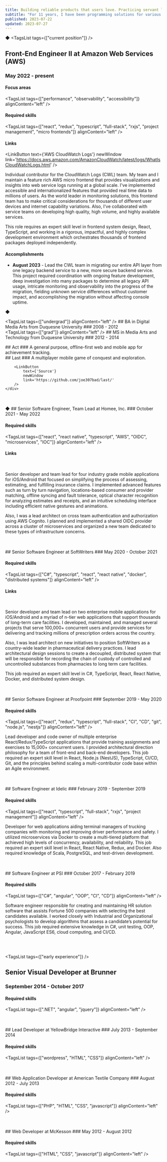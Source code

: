 ```yaml
---
title: Building reliable products that users love. Practicing servant leadership for Agile teams.  Pushing full-stack software engineering forward.
subtitle: "For 11 years, I have been programming solutions for various domains: financial, health care, transportation, and - most recently - cloud computing."
published: 2023-07-22
updated: 2023-07-27
---
```

<ResumeButton />

<span className="block pb-5 text-[#4ce0b3]">◆</span>
<TagsList tags={["current position"]} />
## Front-End Engineer II at Amazon Web Services (AWS)
### May 2022 - present
#### Focus areas

<TagsList
    tags={["performance", "observability", "accessibility"]}
    alignContent="left"
/>
#### Required skills

<TagsList
    tags={["react", "redux", "typescript", "full-stack", "rxjs", "project management", "micro frontends"]}
    alignContent="left"
/>

#### Links

<LinkButton
    text={'AWS CloudWatch Logs'}
    newWindow
    link='https://docs.aws.amazon.com/AmazonCloudWatch/latest/logs/WhatIsCloudWatchLogs.html'
/>

Individual contributor for the CloudWatch Logs (CWL) team. My team and I maintain a feature rich AWS micro frontend that provides visualizations and insights into web service logs running at a global scale. I've implemented accessible and internationalized features that provided real time data to millions of users. As the world leader in monitoring solutions, this frontend team has to make critical considerations for thousands of different user devices and internet capability variations. Also, I've collaborated with service teams on developing high quality, high volume, and highly available services.

This role requires an expert skill level in frontend system design, React, TypeScript, and working in a rigorous, impactful, and
highly complex development environment which orchestrates thousands of frontend packages deployed independently.

#### Accomplishments

- <strong>August 2023</strong> - Lead the CWL team in migrating our entire API layer from one legacy backend service to a new, more secure backend service. This project required coordination with ongoing feature development, deep investigation into many packages to determine all legacy API usage, intricate monitoring and observability into the progress of the migration, fielding unknown service differences without customer impact, and accomplishing the migration without affecting console uptime.

<span className="block pb-5 text-[#4ce0b3]">◆</span>
<SplitContent>
    <div>
        <TagsList tags={["undergrad"]} alignContent="left" />
        ## BA in Digital Media Arts from Duquesne University
        ### 2008 - 2012
    </div>
    <div>
        <TagsList tags={["grad"]} alignContent="left" />
        ## MS in Media Arts and Technology from Duquesne University
        ### 2012 - 2014
    </div>
</SplitContent>

<SplitContent>
    <div>
        <TagsList tags={["side project"]} alignContent="left" />
        ## Act
        ### A general purpose, offline-first web and mobile app for achievement tracking.
        <LinkButton
            text={'Source'}
            newWindow
            link='https://github.com/joe307bad/act/'
        />
    </div>
    <div>
        <TagsList tags={["side project"]} alignContent="left" />
        ## Last
        ### A multiplayer mobile game of conquest and exploration.

        <LinkButton
            text={'Source'}
            newWindow
            link='https://github.com/joe307bad/last/'
        />
    </div>
</SplitContent>

<br />
<br />
<span className="block pb-5 text-[#4ce0b3]">◆</span>
<TagsList tags={["extended experience"]} />
## Senior Software Engineer, Team Lead at Homee, Inc.
### October 2021 - May 2022

#### Required skills

<TagsList
    tags={["react", "react native", "typescript", "AWS", "OIDC", "microservices", "IOC"]}
    alignContent="left"
/>

#### Links

<InlineLinkButtons>
    <LinkButton
        text={'Homee'}
        newWindow
        link='https://www.homee.com/'
    />
    <br />
    <LinkButton
        text={'Homee Pro Android app'}
        newWindow
        link='https://play.google.com/store/apps/details?id=homee.provider.droid&hl=en_US&gl=US'
    />
</InlineLinkButtons>

Senior developer and team lead for four industry grade mobile applications for iOS/Android that focused on simplifying the process of assessing, estimating, and fulfilling insurance claims. I implemented advanced features such as turn by turn navigation, locations-based consumer and provider matching, offline syncing and fault tolerance, optical character recognition for analyzing estimates and receipts, and an intuitive scheduling interface including efficient native gestures and animations.

Also, I was a lead architect on cross team authentication and authorization using AWS Cognito. I planned and implemented a shared OIDC provider across a cluster of microservices and organized a new team dedicated to these types of infrastructure concerns.

<br />
<br />
## Senior Software Engineer at SoftWriters
### May 2020 - October 2021

#### Required skills

<TagsList
    tags={["C#", "typescript", "react", "react native", "docker", "distributed systems"]}
    alignContent="left"
/>

#### Links

<InlineLinkButtons>
    <LinkButton
        text={'SoftWriters'}
        newWindow
        link='https://frameworkltc.com/'
    />
    <br />
    <LinkButton
        text={'FrameworkFlow Android app'}
        newWindow
        link='https://play.google.com/store/apps/details?id=com.frameworkflow&hl=en_US&gl=US'
    />
    <LinkButton
        text={'FrameworkPOD iOS app'}
        newWindow
        link='https://apps.apple.com/us/app/frameworkpod/id1581605792'
    />
</InlineLinkButtons>

Senior developer and team lead on two enterprise mobile applications for iOS/Android and a myriad of n-tier web applications that support thousands of long-term care facilities. I developed, maintained, and managed several projects that serve 100,000+ concurrent users and provide services for delivering and tracking millions of prescription orders across the country.

Also, I was lead architect on new initiatives to position SoftWriters as a country-wide leader in pharmaceutical delivery practices. I lead architectural design sessions to create a decoupled, distributed system that will be responsible for recording the chain of custody of controlled and uncontrolled substances from pharmacies to long term care facilities.

This job required an expert skill level in C#, TypeScript, React, React Native, Docker, and distributed system design.


<br />
<br />
## Senior Software Engineer at Proofpoint
### September 2019 - May 2020

#### Required skills

<TagsList
    tags={["react", "redux", "typescript", "full-stack", "CI", "CD", "git", "node.js", "nestjs"]}
    alignContent="left"
/>

Lead developer and code owner of multiple enterprise React/Redux/TypeScript applications that provide training assignments
and exercises to 15,000+ concurrent users. I provided architectural direction philosophy for a team of front-end
and back-end developers. This job required an expert skill level in React, Node.js (NestJS), TypeScript, CI/CD, Git, and the
principles behind scaling a multi-contributor code base within an Agile environment.

<br />
<br />
## Software Engineer at Idelic
### February 2019 - September 2019

#### Required skills

<TagsList
    tags={["react", "typescript", "full-stack", "rxjs", "project management"]}
    alignContent="left"
/>

Developer for web applications aiding terminal managers of trucking companies with monitoring and improving
driver performance and safety. I utilized microservices via Docker to create a multi-tiered platform that achieved high levels of
concurrency, availability, and reliability. This job required an expert skill level in React, React Native, Redux, and Docker. Also required knowledge of Scala, PostgreSQL, and test-driven development.

<br />
<br />
## Software Engineer at PSI
### October 2017 - February 2019

#### Required skills

<TagsList
    tags={["C#", "angular", "OOP", "CI", "CD"]}
    alignContent="left"
/>

Software engineer responsible for creating and maintaining HR solution software that assists Fortune 500 companies with selecting the best
candidates available. I worked closely with Industrial and Organizational psychologists to develop algorithms that assess a
candidate’s potential for success. This job required extensive knowledge in C#, unit testing, OOP, Angular, JavaScript ES6, cloud computing, and CI/CD.

<br />
<br />

<TagsList tags={["early experience"]} />
## Senior Visual Developer at Brunner
### September 2014 - October 2017

#### Required skills

<TagsList
    tags={[".NET", "angular", "jquery"]}
    alignContent="left"
/>

<br />
<br />
## Lead Developer at YellowBridge Interactive
### July 2013 - September 2014

#### Required skills

<TagsList
    tags={["wordpress", "HTML", "CSS"]}
    alignContent="left"
/>

<br />
<br />
## Web Application Developer at American Textile Company
### August 2012 - July 2013

#### Required skills

<TagsList
    tags={["PHP", "HTML", "CSS", "javascript"]}
    alignContent="left"
/>

<br />
<br />
## Web Developer at McKesson
### May 2012 - August 2012

#### Required skills

<TagsList
    tags={["HTML", "CSS", "javascript"]}
    alignContent="left"
/>